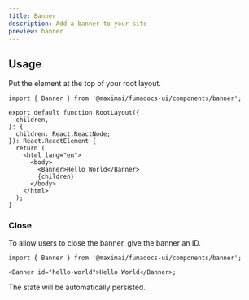 ```yaml
---
title: Banner
description: Add a banner to your site
preview: banner
---
```


## Usage

Put the element at the top of your root layout.

```tsx
import { Banner } from '@maximai/fumadocs-ui/components/banner';

export default function RootLayout({
  children,
}: {
  children: React.ReactNode;
}): React.ReactElement {
  return (
    <html lang="en">
      <body>
        <Banner>Hello World</Banner>
        {children}
      </body>
    </html>
  );
}
```

### Close

To allow users to close the banner, give the banner an ID.

```tsx
import { Banner } from '@maximai/fumadocs-ui/components/banner';

<Banner id="hello-world">Hello World</Banner>;
```

The state will be automatically persisted.
